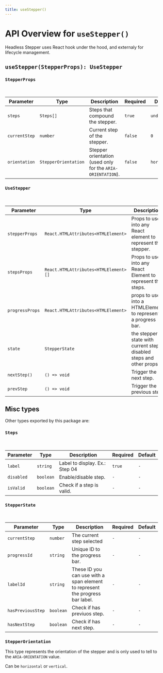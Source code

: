 ```yaml
---
title: useStepper()
---
```


# API Overview for `useStepper()`

Headless Stepper uses React hook under the hood, and externaly for lifecycle management.

## `useStepper(StepperProps): UseStepper`

### `StepperProps`

<br />

| Parameter     | Type                 | Description                                                 | Required | Default      |
| ------------- | -------------------- | ----------------------------------------------------------- | -------- | ------------ |
| `steps`       | `Steps[]`            | Steps that compound the stepper.                            | `true`   | `undefined`  |
| `currentStep` | `number`             | Current step of the stepper.                                | `false`  | `0`          |
| `orientation` | `StepperOrientation` | Stepper orientation (used only for the `ARIA-ORIENTATION`). | `false`  | `horizontal` |

### `UseStepper`

<br />

| Parameter       | Type                                  | Description                                                          | Required | Default |
| --------------- | ------------------------------------- | -------------------------------------------------------------------- | -------- | ------- |
| `stepperProps`  | `React.HTMLAttributes<HTMLElement>`   | Props to use into any React element to represent the stepper.        | `-`      | `-`     |
| `stepsProps`    | `React.HTMLAttributes<HTMLElement>[]` | Props to use into any React Element to represent the steps.          | `-`      | `-`     |
| `progressProps` | `React.HTMLAttributes<HTMLElement>`   | props to use into a HTMLElement to represents a progress bar.        | `-`      | `-`     |
| `state`         | `StepperState`                        | the stepper state with current step, disabled steps and other props. | `-`      | `-`     |
| `nextStep()`    | `() => void`                          | Trigger the next step.                                               | `-`      | `-`     |
| `prevStep`      | `() => void`                          | Trigger the previous step.                                           | `-`      | `-`     |

## Misc types

Other types exported by this package are:

### `Steps`

<br />

| Parameter  | Type      | Description                    | Required | Default |
| ---------- | --------- | ------------------------------ | -------- | ------- |
| `label`    | `string`  | Label to display. Ex.: Step 04 | `true`   | `-`     |
| `disabled` | `boolean` | Enable/disable step.           | `-`      | `-`     |
| `isValid`  | `boolean` | Check if a step is valid.      | `-`      | `-`     |

### `StepperState`

<br />

| Parameter         | Type      | Description                                                                   | Required | Default |
| ----------------- | --------- | ----------------------------------------------------------------------------- | -------- | ------- |
| `currentStep`     | `number`  | The current step selected                                                     | `-`      | `-`     |
| `progressId`      | `string`  | Unique ID to the progress bar.                                                | `-`      | `-`     |
| `labelId`         | `string`  | These ID you can use with a span element to represent the progress bar label. | `-`      | `-`     |
| `hasPreviousStep` | `boolean` | Check if has previuos step.                                                   | `-`      | `-`     |
| `hasNextStep`     | `boolean` | Check if has next step.                                                       | `-`      | `-`     |

### `StepperOrientation`

This type represents the orientation of the stepper and is only used to tell to the `ARIA-ORIENTATION` value.

Can be `horizontal` or `vertical`.
